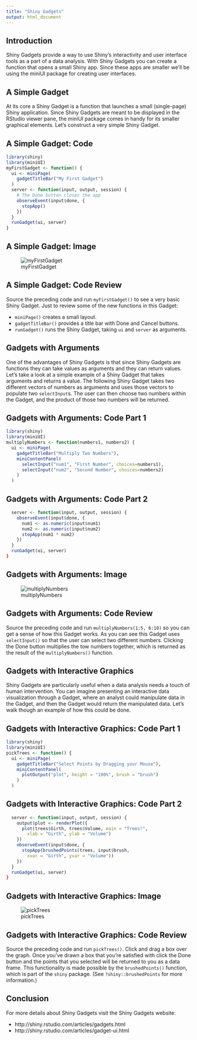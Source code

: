 ---
title: "Shiny Gadgets"
output: html_document
---

## Introduction

Shiny Gadgets provide a way to use Shiny's interactivity and
user interface tools as a part of a data analysis. With
Shiny Gadgets you can create a function that opens a small 
Shiny app. Since these apps are smaller we'll be using the
miniUI package for creating user interfaces.

## A Simple Gadget

At its core a Shiny Gadget is a function that launches a
small (single-page) Shiny application. Since Shiny Gadgets
are meant to be displayed in the RStudio viewer pane, the
miniUI package comes in handy for its smaller graphical
elements. Let's construct a very simple Shiny Gadget.

## A Simple Gadget: Code

```r
library(shiny)
library(miniUI)
myFirstGadget <- function() {
  ui <- miniPage(
    gadgetTitleBar("My First Gadget")
  )
  server <- function(input, output, session) {
    # The Done button closes the app
    observeEvent(input$done, {
      stopApp()
    })
  }
  runGadget(ui, server)
}
```

## A Simple Gadget: Image

![myFirstGadget](myFirstGadget.png)

## A Simple Gadget: Code Review

Source the preceding code and run `myFirstGadget()` to see
a very basic Shiny Gadget. Just to review some of the new
functions in this Gadget:

- `miniPage()` creates a small layout.
- `gadgetTitleBar()` provides a title bar with Done and 
Cancel buttons.
- `runGadget()` runs the Shiny Gadget, taking `ui` and
`server` as arguments.

## Gadgets with Arguments

One of the advantages of Shiny Gadgets is that since Shiny
Gadgets are functions they can take values as arguments and
they can return values. Let's take a look at a simple
example of a Shiny Gadget that takes arguments and returns
a value. The following Shiny Gadget takes two different
vectors of numbers as arguments and uses those vectors to
populate two `selectInput`s. The user can then choose two
numbers within the Gadget, and the product of those two
numbers will be returned.

## Gadgets with Arguments: Code Part 1

```r
library(shiny)
library(miniUI)
multiplyNumbers <- function(numbers1, numbers2) {
  ui <- miniPage(
    gadgetTitleBar("Multiply Two Numbers"),
    miniContentPanel(
      selectInput("num1", "First Number", choices=numbers1),
      selectInput("num2", "Second Number", choices=numbers2)
    )
  )
```
## Gadgets with Arguments: Code Part 2
```r
  server <- function(input, output, session) {
    observeEvent(input$done, {
      num1 <- as.numeric(input$num1)
      num2 <- as.numeric(input$num2)
      stopApp(num1 * num2)
    })
  }
  runGadget(ui, server)
}
```

## Gadgets with Arguments: Image

![multiplyNumbers](multiplyNumbers.png)

## Gadgets with Arguments: Code Review

Source the preceding code and run 
`multiplyNumbers(1:5, 6:10)` so you
can get a sense of how this Gadget works. As you can see
this Gadget uses `selectInput()` so that the user can
select two different numbers. Clicking the Done button
multiplies the tow numbers together, which is returned as
the result of the `multiplyNumbers()` function.

## Gadgets with Interactive Graphics

Shiny Gadgets are particularly useful when a data analysis
needs a touch of human intervention. You can imagine
presenting an interactive data visualization through a
Gadget, where an analyst could manipulate data in the
Gadget, and then the Gadget would return the manipulated
data. Let's walk though an example of how this could be done.

## Gadgets with Interactive Graphics: Code Part 1

```r
library(shiny)
library(miniUI)
pickTrees <- function() {
  ui <- miniPage(
    gadgetTitleBar("Select Points by Dragging your Mouse"),
    miniContentPanel(
      plotOutput("plot", height = "100%", brush = "brush")
    )
  )
```
## Gadgets with Interactive Graphics: Code Part 2
```r
  server <- function(input, output, session) {
    output$plot <- renderPlot({
      plot(trees$Girth, trees$Volume, main = "Trees!",
        xlab = "Girth", ylab = "Volume")
    })
    observeEvent(input$done, {
      stopApp(brushedPoints(trees, input$brush,
        xvar = "Girth", yvar = "Volume"))
    })
  }
  runGadget(ui, server)
}
```

## Gadgets with Interactive Graphics: Image

![pickTrees](pickTrees.png)

## Gadgets with Interactive Graphics: Code Review

Source the preceding code and run `pickTrees()`. Click and
drag a box over the graph. Once you've drawn a box that
you're satisfied with click the Done button and the points
that you selected will be returned to you as a data frame.
This functionality is made possible by the `brushedPoints()`
function, which is part of the `shiny` package. (See 
`?shiny::brushedPoints` for more information.)

## Conclusion

For more details about Shiny Gadgets visit the Shiny Gadgets
website:

- http://shiny.rstudio.com/articles/gadgets.html
- http://shiny.rstudio.com/articles/gadget-ui.html